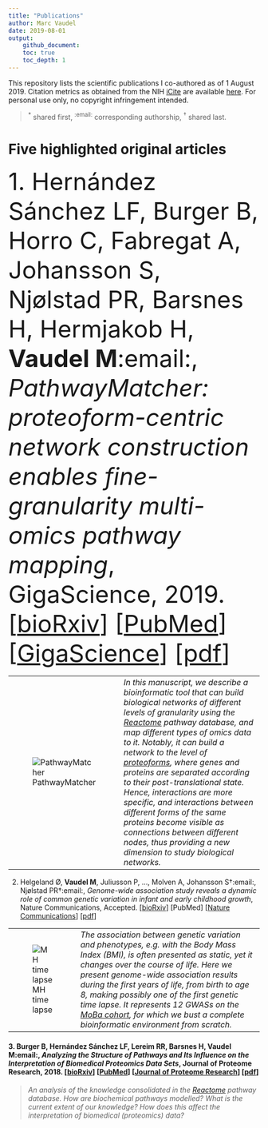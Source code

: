 ```yaml
---
title: "Publications"
author: Marc Vaudel
date: 2019-08-01
output: 
    github_document:
    toc: true
    toc_depth: 1
---
```



This repository lists the scientific publications I co-authored as of 1 August 2019. Citation metrics as obtained from the NIH [iCite](icite.od.nih.gov) are available [here](docs/icite/icite_report_01.08.2019.xlsx). For personal use only, no copyright infringement intended.

> <sup>*</sup> shared first, <sup>:email:</sup> corresponding authorship, <sup>†</sup> shared last. 
<br>


# Five highlighted original articles

<font size="7">1. Hernández Sánchez LF, Burger B, Horro C, Fabregat A, Johansson S, Njølstad PR, Barsnes H, Hermjakob H, **Vaudel M**:email:, _PathwayMatcher: proteoform-centric network construction enables fine-granularity multi-omics pathway mapping_, GigaScience, 2019. [[bioRxiv](https://doi.org/10.1101/375097)] [[PubMed](https://www.ncbi.nlm.nih.gov/pubmed/31363752)] [[GigaScience](https://doi.org/10.1093/gigascience/giz088)] [[pdf](docs/pdf/giz088.pdf)]</font>

<table>
<tr>
<td width="100">![PathwayMatcher](docs/figures/PathwayMatcher.png?raw=true "PathwayMatcher")</td>
<td>_In this manuscript, we describe a bioinformatic tool that can build biological networks of different levels of granularity using the [Reactome](reactome.org) pathway database, and map different types of omics data to it. Notably, it can build a network to the level of [proteoforms](https://www.nature.com/articles/nmeth.2369), where genes and proteins are separated according to their post-translational state. Hence, interactions are more specific, and interactions between different forms of the same proteins become visible as connections between different nodes, thus providing a new dimension to study biological networks._</td>
</tr>
</table>




2. Helgeland Ø, **Vaudel M**, Juliusson P, …, Molven A, Johansson S†:email:, Njølstad PR†:email:, _Genome-wide association study reveals a dynamic role of common genetic variation in infant and early childhood growth_, Nature Communications, Accepted. [[bioRxiv](https://doi.org/10.1101/478255)] [PubMed] [[Nature Communications](https://go.nature.com/2VeBDRa)] [[pdf](docs/pdf/478255.full.pdf)]

<table>
<tr>
<td width="100">![MH time lapse](docs/figures/mh_time-lapse.gif?raw=true "MH time lapse")</td>
<td>_The association between genetic variation and phenotypes, _e.g._ with the Body Mass Index (BMI), is often presented as static, yet it changes over the course of life. Here we present genome-wide association results during the first years of life, from birth to age 8, making possibly one of the first genetic time lapse. It represents 12 GWASs on the [MoBa cohort](https://www.fhi.no/studier/moba/forskere/sporreskjemaer---mor-og-barn-unders/), for which we bust a complete bioinformatic environment from scratch._</td>
</tr>
</table>


#### 3. Burger B, Hernández Sánchez LF, Lereim RR, Barsnes H, **Vaudel M**:email:, _Analyzing the Structure of Pathways and Its Influence on the Interpretation of Biomedical Proteomics Data Sets_, Journal of Proteome Research, 2018. [[bioRxiv](https://doi.org/10.1101/333492 )] [[PubMed](https://www.ncbi.nlm.nih.gov/pubmed/30251541)] [[Journal of Proteome Research](https://pubs.acs.org/doi/10.1021/acs.jproteome.8b00464)] [[pdf](docs/pdf/acs.jproteome.8b00464.pdf)]

> _An analysis of the knowledge consolidated in the [Reactome](reactome.org) pathway database. How are biochemical pathways modelled? What is the current extent of our knowledge? How does this affect the interpretation of biomedical (proteomics) data?_
